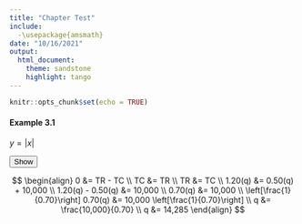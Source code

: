 ```yaml
---
title: "Chapter Test"
include:
  -\usepackage{amsmath}
date: "10/16/2021"
output:
  html_document:
    theme: sandstone
    highlight: tango
---
```


```r
knitr::opts_chunk$set(echo = TRUE)
```

<script>
function myFunction() {
    var x = document.getElementById("myDIV");
    if (x.style.display === "none") {
        x.style.display = "block";
    } else {
        x.style.display = "none";
    }
}
</script>

#### Example 3.1 
$y = |x|$

<button onclick="myFunction()">Show</button>
 
<div id="myDIV">
$$
	\begin{align}
		0 &= TR - TC \\
		 TC &= TR \\
		TR &= TC  \\
		1.20(q) &= 0.50(q) + 10,000  \\
		1.20(q) -  0.50(q) &= 10,000 \\
		 0.70(q) &= 10,000 \\
		\left[\frac{1}{0.70}\right] 0.70(q) &= 10,000 \left[\frac{1}{0.70}\right] \\
		 q &= \frac{10,000}{0.70} \\
		q &= 14,285
	\end{align}
$$
</div>
